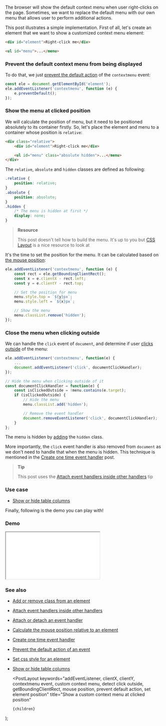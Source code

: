 
The browser will show the default context menu when user right-clicks on the page. Sometimes, we want to replace the default menu with our own menu that allows user to perform additional actions.

This post illustrates a simple implementation. First of all, let's create an element that we want to show a customized context menu element:

```html
<div id="element">Right-click me</div>

<ul id="menu">...</menu>
```

### Prevent the default context menu from being displayed

To do that, we just [prevent the default action](/prevent-the-default-action-of-an-event) of the `contextmenu` event:

```js
const ele = document.getElementById('element');
ele.addEventListener('contextmenu', function (e) {
    e.preventDefault();
});
```

### Show the menu at clicked position

We will calculate the position of menu, but it need to be positioned absolutely to its container firstly. So, let's place the element and menu to a container whose position is `relative`:

```html
<div class="relative">
    <div id="element">Right-click me</div>

    <ul id="menu" class="absolute hidden">...</menu>
</div>
```

The `relative`, `absolute` and `hidden` classes are defined as following:

```css
.relative {
    position: relative;
}
.absolute {
    position: absolute;
}
.hidden {
    /* The menu is hidden at first */
    display: none;
}
```

> **Resource**
>
> This post doesn't tell how to build the menu. It's up to you but [CSS Layout](https://csslayout.io/patterns/menu) is a nice resource to look at

It's the time to set the position for the menu. It can be calculated based on [the mouse position](/calculate-the-mouse-position-relative-to-an-element):

```js
ele.addEventListener('contextmenu', function (e) {
    const rect = ele.getBoundingClientRect();
    const x = e.clientX - rect.left;
    const y = e.clientY - rect.top;

    // Set the position for menu
    menu.style.top = `${y}px`;
    menu.style.left = `${x}px`;

    // Show the menu
    menu.classList.remove('hidden');
});
```

### Close the menu when clicking outside

We can handle the `click` event of `document`, and determine if user [clicks outside](/detect-clicks-outside-of-an-element) of the menu:

```js
ele.addEventListener('contextmenu', function(e) {
    ...
    document.addEventListener('click', documentClickHandler);
});

// Hide the menu when clicking outside of it
const documentClickHandler = function(e) {
    const isClickedOutside = !menu.contains(e.target);
    if (isClickedOutside) {
        // Hide the menu
        menu.classList.add('hidden');

        // Remove the event handler
        document.removeEventListener('click', documentClickHandler);
    }
};
```

The menu is hidden by [adding](/add-or-remove-class-from-an-element) the `hidden` class.

More importantly, the `click` event handler is also removed from `document` as we don't need to handle that when the menu is hidden. This technique is mentioned in the [Create one time event handler](/create-one-time-event-handler) post.

> **Tip**
>
> This post uses the [Attach event handlers inside other handlers](/attach-event-handlers-inside-other-handlers) tip

### Use case

-   [Show or hide table columns](/show-or-hide-table-columns)

Finally, following is the demo you can play with!

### Demo

<iframe src="/demo/show-a-custom-context-menu-at-clicked-position/index.html"></iframe>

### See also

-   [Add or remove class from an element](/add-or-remove-class-from-an-element)
-   [Attach event handlers inside other handlers](/attach-event-handlers-inside-other-handlers)
-   [Attach or detach an event handler](/attach-or-detach-an-event-handler)
-   [Calculate the mouse position relative to an element](/calculate-the-mouse-position-relative-to-an-element)
-   [Create one time event handler](/create-one-time-event-handler)
-   [Prevent the default action of an event](/prevent-the-default-action-of-an-event)
-   [Set css style for an element](/set-css-style-for-an-element)
-   [Show or hide table columns](/show-or-hide-table-columns)

    <PostLayout
        keywords="addEventListener, clientX, clientY, contextmenu event, custom context menu, detect click outside, getBoundingClientRect, mouse position, prevent default action, set element position"
        title="Show a custom context menu at clicked position"
    >
        {children}
    </PostLayout>
);

